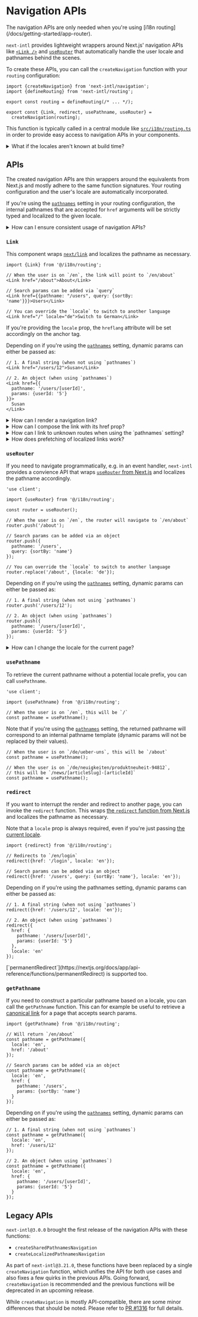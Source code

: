 
# Navigation APIs

<Callout>
  The navigation APIs are only needed when you're using [i18n
  routing](/docs/getting-started/app-router).
</Callout>

`next-intl` provides lightweight wrappers around Next.js' navigation APIs like [`<Link />`](https://nextjs.org/docs/app/api-reference/components/link) and [`useRouter`](https://nextjs.org/docs/app/api-reference/functions/use-router) that automatically handle the user locale and pathnames behind the scenes.

To create these APIs, you can call the `createNavigation` function with your `routing` configuration:

```tsx filename="routing.ts"
import {createNavigation} from 'next-intl/navigation';
import {defineRouting} from 'next-intl/routing';

export const routing = defineRouting(/* ... */);

export const {Link, redirect, usePathname, useRouter} =
  createNavigation(routing);
```

This function is typically called in a central module like [`src/i18n/routing.ts`](/docs/getting-started/app-router/with-i18n-routing#i18n-routing) in order to provide easy access to navigation APIs in your components.

<Details id="locales-unknown">
<summary>What if the locales aren't known at build time?</summary>

In case you're building an app where locales can be added and removed at runtime, `createNavigation` can be called without the `locales` argument, therefore allowing any string that is encountered at runtime to be a valid locale. In this case, you'd not use the [`defineRouting`](/docs/routing#define-routing) function.

```tsx filename="routing.ts"
import {createNavigation} from 'next-intl/navigation';

export const {Link, redirect, usePathname, useRouter} = createNavigation({
  // ... potentially other routing
  // config, but no `locales` ...
});
```

Note however that the `locales` argument for the middleware is still mandatory. If you need to fetch the available locales at runtime, you can provide the routing configuration for the middleware [dynamically per request](/docs/routing/middleware#composing-other-middlewares).

</Details>

## APIs

The created navigation APIs are thin wrappers around the equivalents from Next.js and mostly adhere to the same function signatures. Your routing configuration and the user's locale are automatically incorporated.

If you're using the [`pathnames`](/docs/routing#pathnames) setting in your routing configuration, the internal pathnames that are accepted for `href` arguments will be strictly typed and localized to the given locale.

<Details id="lint-consistent-usage">
<summary>How can I ensure consistent usage of navigation APIs?</summary>

To avoid importing APIs like `<Link />` directly from Next.js by accident, you can consider [linting](/docs/workflows/linting#consistent-usage-of-navigation-apis) for the consistent usage of internationalized navigation APIs.

</Details>

### `Link`

This component wraps [`next/link`](https://nextjs.org/docs/app/api-reference/components/link) and localizes the pathname as necessary.

```tsx
import {Link} from '@/i18n/routing';

// When the user is on `/en`, the link will point to `/en/about`
<Link href="/about">About</Link>

// Search params can be added via `query`
<Link href={{pathname: "/users", query: {sortBy: 'name'}}}>Users</Link>

// You can override the `locale` to switch to another language
<Link href="/" locale="de">Switch to German</Link>
```

If you're providing the `locale` prop, the `hreflang` attribute will be set accordingly on the anchor tag.

Depending on if you're using the [`pathnames`](/docs/routing#pathnames) setting, dynamic params can either be passed as:

```tsx
// 1. A final string (when not using `pathnames`)
<Link href="/users/12">Susan</Link>

// 2. An object (when using `pathnames`)
<Link href={{
  pathname: '/users/[userId]',
  params: {userId: '5'}
}}>
  Susan
</Link>
```

<Details id="link-active">
<summary>How can I render a navigation link?</summary>

The [`useSelectedLayoutSegment` hook](https://nextjs.org/docs/app/api-reference/functions/use-selected-layout-segment) from Next.js allows you to detect if a given child segment is active from within the parent layout. Since this returns an internal pathname, it can be matched against an `href` that you can pass to `Link`.

```tsx filename="NavigationLink.tsx"
'use client';

import {useSelectedLayoutSegment} from 'next/navigation';
import {ComponentProps} from 'react';
import {Link} from '@/i18n/routing';

export default function NavigationLink({
  href,
  ...rest
}: ComponentProps<typeof Link>) {
  const selectedLayoutSegment = useSelectedLayoutSegment();
  const pathname = selectedLayoutSegment ? `/${selectedLayoutSegment}` : '/';
  const isActive = pathname === href;

  return (
    <Link
      aria-current={isActive ? 'page' : undefined}
      href={href}
      style={{fontWeight: isActive ? 'bold' : 'normal'}}
      {...rest}
    />
  );
}
```

```tsx
<nav>
  <NavigationLink href="/">{t('home')}</NavigationLink>
  <NavigationLink href="/about">{t('about')}</NavigationLink>
  <NavigationLink href="/blog">{t('blog')}</NavigationLink>
</nav>
```

See also the Next.js docs on [creating an active link component](https://nextjs.org/docs/app/api-reference/functions/use-selected-layout-segment#creating-an-active-link-component).

</Details>

<Details id="link-composition">
<summary>How can I compose the link with its href prop?</summary>

If you need to create a component that receives an `href` prop that is forwarded to `Link` internally, you can compose the props from `Link` with the `ComponentProps` type:

```tsx filename="StyledLink.tsx"
import {ComponentProps} from 'react';
import {Link} from '@/i18n/routing';

type Props = ComponentProps<typeof Link> & {
  color: 'blue' | 'red';
};

export default function StyledLink({color, href, ...rest}: Props) {
  return <Link href={href} style={{color}} {...rest} />;
}
```

In case you're using the [`pathnames`](/docs/routing#pathnames) setting, the `href` prop of the wrapping component will now be strictly typed based on your routing configuration.

</Details>

<Details id="link-unknown-routes">
<summary>How can I link to unknown routes when using the `pathnames` setting?</summary>

In this case, the navigation APIs are strictly typed and only allow routes specified in the `pathnames` config. If you need to link to unknown routes in certain places, you can disable the type checking on a case-by-case basis:

```tsx
// @ts-expect-error
<Link href="/unknown">...</Link>
```

Unknown routes will be passed through as-is, but will receive relevant locale prefixes in case of absolute pathnames.

</Details>

<Details id="link-prefetching">
<summary>How does prefetching of localized links work?</summary>
Just like `next/link`, by default all links are prefetched. The one exception to this is that links to other locales aren't prefetched, because this may result in prematurely overwriting the locale cookie.

</Details>

### `useRouter`

If you need to navigate programmatically, e.g. in an event handler, `next-intl` provides a convience API that wraps [`useRouter` from Next.js](https://nextjs.org/docs/app/api-reference/functions/use-router) and localizes the pathname accordingly.

```tsx
'use client';

import {useRouter} from '@/i18n/routing';

const router = useRouter();

// When the user is on `/en`, the router will navigate to `/en/about`
router.push('/about');

// Search params can be added via an object
router.push({
  pathname: '/users',
  query: {sortBy: 'name'}
});

// You can override the `locale` to switch to another language
router.replace('/about', {locale: 'de'});
```

Depending on if you're using the [`pathnames`](/docs/routing#pathnames) setting, dynamic params can either be passed as:

```tsx
// 1. A final string (when not using `pathnames`)
router.push('/users/12');

// 2. An object (when using `pathnames`)
router.push({
  pathname: '/users/[userId]',
  params: {userId: '5'}
});
```

<Details id="userouter-change-locale">
<summary>How can I change the locale for the current page?</summary>

By combining [`usePathname`](#usepathname) with [`useRouter`](#userouter), you can change the locale for the current page programmatically by navigating to the same pathname, while overriding the `locale`.

Depending on if you're using the [`pathnames`](/docs/routing#pathnames) setting, you optionally have to forward `params` to potentially resolve an internal pathname.

```tsx
'use client';

import {usePathname, useRouter} from '@/i18n/routing';
import {useParams} from 'next/navigation';

const pathname = usePathname();
const router = useRouter();

// Without `pathnames`: Pass the current `pathname`
router.replace(pathname, {locale: 'de'});

// With `pathnames`: Pass `params` as well
const params = useParams();
router.replace(
  // @ts-expect-error -- TypeScript will validate that only known `params`
  // are used in combination with a given `pathname`. Since the two will
  // always match for the current route, we can skip runtime checks.
  {pathname, params},
  {locale: 'de'}
);
```

</Details>

### `usePathname`

To retrieve the current pathname without a potential locale prefix, you can call `usePathname`.

```tsx
'use client';

import {usePathname} from '@/i18n/routing';

// When the user is on `/en`, this will be `/`
const pathname = usePathname();
```

Note that if you're using the [`pathnames`](/docs/routing#pathnames) setting, the returned pathname will correspond to an internal pathname template (dynamic params will not be replaced by their values).

```tsx
// When the user is on `/de/ueber-uns`, this will be `/about`
const pathname = usePathname();

// When the user is on `/de/neuigkeiten/produktneuheit-94812`,
// this will be `/news/[articleSlug]-[articleId]`
const pathname = usePathname();
```

### `redirect`

If you want to interrupt the render and redirect to another page, you can invoke the `redirect` function. This wraps [the `redirect` function from Next.js](https://nextjs.org/docs/app/api-reference/functions/redirect) and localizes the pathname as necessary.

Note that a `locale` prop is always required, even if you're just passing [the current locale](/docs/usage/configuration#locale).

```tsx
import {redirect} from '@/i18n/routing';

// Redirects to `/en/login`
redirect({href: '/login', locale: 'en'});

// Search params can be added via an object
redirect({href: '/users', query: {sortBy: 'name'}, locale: 'en'});
```

Depending on if you're using the pathnames setting, dynamic params can either be passed as:

```tsx
// 1. A final string (when not using `pathnames`)
redirect({href: '/users/12', locale: 'en'});

// 2. An object (when using `pathnames`)
redirect({
  href: {
    pathname: '/users/[userId]',
    params: {userId: '5'}
  },
  locale: 'en'
});
```

<Callout>
  [`permanentRedirect`](https://nextjs.org/docs/app/api-reference/functions/permanentRedirect)
  is supported too.
</Callout>

### `getPathname`

If you need to construct a particular pathname based on a locale, you can call the `getPathname` function. This can for example be useful to retrieve a [canonical link](https://nextjs.org/docs/app/api-reference/functions/generate-metadata#alternates) for a page that accepts search params.

```tsx
import {getPathname} from '@/i18n/routing';

// Will return `/en/about`
const pathname = getPathname({
  locale: 'en',
  href: '/about'
});

// Search params can be added via an object
const pathname = getPathname({
  locale: 'en',
  href: {
    pathname: '/users',
    params: {sortBy: 'name'}
  }
});
```

Depending on if you're using the [`pathnames`](/docs/routing#pathnames) setting, dynamic params can either be passed as:

```tsx
// 1. A final string (when not using `pathnames`)
const pathname = getPathname({
  locale: 'en',
  href: '/users/12'
});

// 2. An object (when using `pathnames`)
const pathname = getPathname({
  locale: 'en',
  href: {
    pathname: '/users/[userId]',
    params: {userId: '5'}
  }
});
```

## Legacy APIs

`next-intl@3.0.0` brought the first release of the navigation APIs with these functions:

- `createSharedPathnamesNavigation`
- `createLocalizedPathnamesNavigation`

As part of `next-intl@3.21.0`, these functions have been replaced by a single `createNavigation` function, which unifies the API for both use cases and also fixes a few quirks in the previous APIs. Going forward, `createNavigation` is recommended and the previous functions will be deprecated in an upcoming release.

While `createNavigation` is mostly API-compatible, there are some minor differences that should be noted. Please refer to [PR #1316](https://github.com/amannn/next-intl/pull/1316) for full details.
